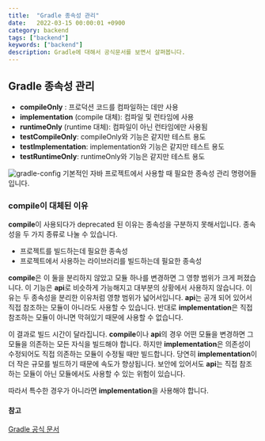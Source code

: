 ```yaml
---
title:  "Gradle 종속성 관리"
date:   2022-03-15 00:00:01 +0900
category: backend
tags: ["backend"]
keywords: ["backend"]
description: Gradle에 대해서 공식문서를 보면서 살펴봅니다.
---
```


## Gradle 종속성 관리

- **compileOnly** : 프로덕션 코드를 컴파일하는 데만 사용
- **implementation** (compile 대체): 컴파일 및 런타임에 사용
- **runtimeOnly** (runtime 대체): 컴파일이 아닌 런타임에만 사용됨
- **testCompileOnly**: compileOnly와 기능은 같지만 테스트 용도
- **testImplementation**: implementation와 기능은 같지만 테스트 용도
- **testRuntimeOnly**: runtimeOnly와 기능은 같지만 테스트 용도

![gradle-config](/image/gradle-config.png)
기본적인 자바 프로젝트에서 사용할 때 필요한 종속성 관리 명령어들입니다.

### compile이 대체된 이유
**compile**이 사용되다가 deprecated 된 이유는 종속성을 구분하지 못해서입니다.
종속성을 두 가지 종류로 나눌 수 있습니다.
- 프로젝트를 빌드하는데 필요한 종속성
- 프로젝트에서 사용하는 라이브러리를 빌드하는데 필요한 종속성

**compile**은 이 둘을 분리하지 않았고 모듈 하나를 변경하면 그 영향 범위가 크게 퍼졌습니다.
이 기능은 **api**로 비슷하게 가능해지고 대부분의 상황에서 사용하지 않습니다.
이유는 두 종속성을 분리한 이유처럼 영향 범위가 넓어서입니다.
**api**는 공개 되어 있어서 직접 참조하는 모듈이 아니라도 사용할 수 있습니다.
반대로 **implementation**은 직접 참조하는 모듈이 아니면 막혀있기 때문에 사용할 수 없습니다.

이 결과로 빌드 시간이 달라집니다.
**compile**이나 **api**의 경우 어떤 모듈을 변경하면 그 모듈을 의존하는 모든 자식을 빌드해야 합니다.
하지만 **implementation**은 의존성이 수정되어도 직접 의존하는 모듈이 수정될 때만 빌드합니다.
당연히 **implementation**이 더 작은 규모를 빌드하기 때문에 속도가 향상됩니다.
보안에 있어서도 **api**는 직접 참조하는 모듈이 아닌 모듈에서도 사용할 수 있는 위험이 있습니다.

따라서 특수한 경우가 아니라면 **implementation**을 사용해야 합니다.


#### 참고
[Gradle 공식 문서](https://docs.gradle.org/current/userguide/userguide.html)